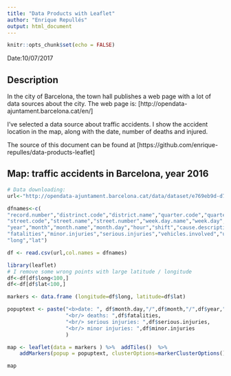 ```yaml
---
title: "Data Products with Leaflet"
author: "Enrique Repullés"
output: html_document
---
```


```r
knitr::opts_chunk$set(echo = FALSE)
```

Date:10/07/2017 

## Description

In the city of Barcelona, the town hall publishes a web page with a lot of data sources about the city. The web page is: [http://opendata-ajuntament.barcelona.cat/en/]

I've selected a data source about traffic accidents. I show the accident location in the map, along with the date, number of deaths and injured.

The source of this document can be found at [https://github.com/enrique-repulles/data-products-leaflet]

## Map: traffic accidents in Barcelona, year 2016


```r

# Data downloading: 
url<-"http://opendata-ajuntament.barcelona.cat/data/dataset/e769eb9d-d778-4cd7-9e3a-5858bba49b20/resource/be253540-d3ec-418f-9b72-386492fa5269/download/2016_accidents_gu_bcn_.csv"

dfnames<-c(
"record.number","distrinct.code","district.name","quarter.code","quarter.name",
"street.code","street.name","street.number","week.day.name","week.day","day.type",
"year","month","month.name","month.day","hour","shift","cause.description.pedestrian",
"fatalities","minor.injuries","serious.injuries","vehicles.involved","utm.x","utm.y",
"long","lat")

df <- read.csv(url,col.names = dfnames)
```


```r

library(leaflet)
# I remove some wrong points with large latitude / longitude
df<-df[df$long<100,]
df<-df[df$lat<100,]

markers <- data.frame (longitude=df$long, latitude=df$lat)

popuptext <- paste("<b>date: ", df$month.day,"/",df$month,"/",df$year,"</b>",
                   "<br/> deaths: ",df$fatalities,
                   "<br/> serious injuries: ",df$serious.injuries,
                   "<br/> minor injuries: ",df$minor.injuries
                   )

map <- leaflet(data = markers ) %>%  addTiles()  %>% 
    addMarkers(popup = popuptext, clusterOptions=markerClusterOptions()) 
```

```r
map
```
